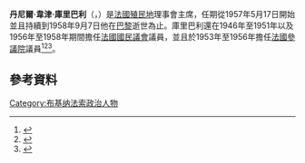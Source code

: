 '''丹尼爾·韋津·庫里巴利'''（{{Lang-en|'''Daniel Ouezzin Coulibaly'''}}，{{bd|1909年|7月1日|1958年|9月7日}}）是[[法國|法國]][[殖民地|殖民地]]{{Link-en|法屬上伏塔|French Upper Volta}}理事會主席，任期從1957年5月17日開始並且持續到1958年9月7日他在[[巴黎|巴黎]]逝世為止。庫里巴利還在1946年至1951年以及1956年至1958年期間擔任[[法國國民議會|法國國民議會]]議員，並且於1953年至1956年擔任[[法國參議院|法國參議院]]議員<ref>{{Cite web |url=http://www.assemblee-nationale.fr/sycomore/fiche.asp?num_dept=2020 |title=1st page on the French National Assembly website |accessdate=2014-02-10 |archive-date=2016-03-03 |archive-url=https://web.archive.org/web/20160303223619/http://www.assemblee-nationale.fr/sycomore/fiche.asp?num_dept=2020 |dead-url=no }}</ref><ref>{{Cite web |url=http://www.assemblee-nationale.fr/histoire/biographies/IVRepublique/coulibaly-daniel-ouezzin-01071909.asp |title=2nd page on the French national assembly website |accessdate=2014-02-10 |archive-date=2014-02-21 |archive-url=https://web.archive.org/web/20140221212614/http://www.assemblee-nationale.fr/histoire/biographies/IVRepublique/coulibaly-daniel-ouezzin-01071909.asp |dead-url=no }}</ref><ref>{{Cite web |url=http://www.senat.fr/senateur-4eme-republique/coulibaly_ouezzin0234r4.html |title=page on the French senate website |accessdate=2014-02-10 |archive-date=2019-09-13 |archive-url=https://web.archive.org/web/20190913220906/http://www.senat.fr/senateur-4eme-republique/coulibaly_ouezzin0234r4.html |dead-url=no }}</ref>。

== 參考資料 ==
{{Reflist}}

{{Authority control}}

[[Category:布基纳法索政治人物|Category:布基纳法索政治人物]]
